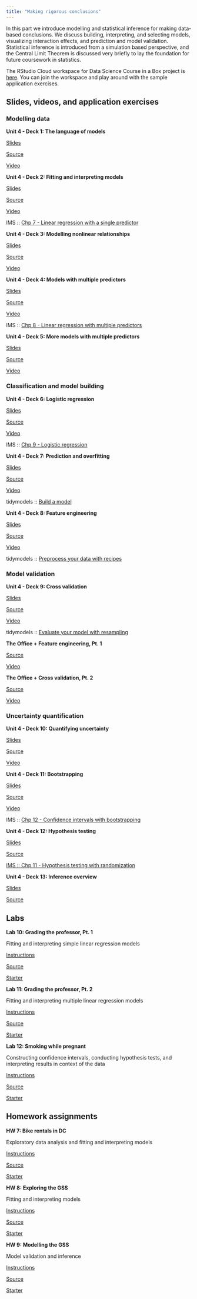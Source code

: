 ```yaml
---
title: "Making rigorous conclusions"
---
```


In this part we introduce modelling and statistical inference for making data-based conclusions.
We discuss building, interpreting, and selecting models, visualizing interaction effects, and prediction and model validation.
Statistical inference is introduced from a simulation based perspective, and the Central Limit Theorem is discussed very briefly to lay the foundation for future coursework in statistics.

::: rstudio-cloud
The RStudio Cloud workspace for Data Science Course in a Box project is [here](https://rstudio.cloud/spaces/1655/join?access_code=5rdjusfIYF5iI0Gum2vNsBDLdtdnIEELBkf2EivK).
You can join the workspace and play around with the sample application exercises.
:::

## Slides, videos, and application exercises

### Modelling data

::: slide-deck
**Unit 4 - Deck 1: The language of models**

::: slides
[Slides](https://rstudio-education.github.io/datascience-box/course-materials/slides/u4-d01-language-of-models/u4-d01-language-of-models.html#1)
:::

::: source
[Source](https://github.com/rstudio-education/datascience-box/tree/master/course-materials/slides/u4-d01-language-of-models)
:::

::: video
[Video](https://youtu.be/MWkkvDopBKc)
:::
:::

::: slide-deck
**Unit 4 - Deck 2: Fitting and interpreting models**

::: slides
[Slides](https://rstudio-education.github.io/datascience-box/course-materials/slides/u4-d02-fitting-interpreting-models/u4-d02-fitting-interpreting-models.html#1)
:::

::: source
[Source](https://github.com/rstudio-education/datascience-box/tree/master/course-materials/slides/u4-d02-fitting-interpreting-models)
:::

::: video
[Video](https://youtu.be/69U92Q3pwnA)
:::

::: reading
IMS :: [Chp 7 - Linear regression with a single predictor](https://openintro-ims.netlify.app/model-slr.html)
:::
:::

::: slide-deck
**Unit 4 - Deck 3: Modelling nonlinear relationships**

::: slides
[Slides](https://rstudio-education.github.io/datascience-box/course-materials/slides/u4-d03-modeling-nonlinear-relationships/u4-d03-modeling-nonlinear-relationships.html#1)
:::

::: source
[Source](https://github.com/rstudio-education/datascience-box/tree/master/course-materials/slides/u4-d03-modeling-nonlinear-relationships)
:::

::: video
[Video](https://youtu.be/j4MZ6ZdHnHg)
:::
:::

::: slide-deck
**Unit 4 - Deck 4: Models with multiple predictors**

::: slides
[Slides](https://rstudio-education.github.io/datascience-box/course-materials/slides/u4-d04-model-multiple-predictors/u4-d04-model-multiple-predictors.html#1)
:::

::: source
[Source](https://github.com/rstudio-education/datascience-box/tree/master/course-materials/slides/u4-d04-model-multiple-predictors)
:::

::: video
[Video](https://youtu.be/mjkNabD4oi4)
:::

::: reading
IMS :: [Chp 8 - Linear regression with multiple predictors](https://openintro-ims.netlify.app/model-mlr.html)
:::
:::

::: slide-deck
**Unit 4 - Deck 5: More models with multiple predictors**

::: slides
[Slides](https://rstudio-education.github.io/datascience-box/course-materials/slides/u4-d05-more-model-multiple-predictors/u4-d05-more-model-multiple-predictors.html#1)
:::

::: source
[Source](https://github.com/rstudio-education/datascience-box/tree/master/course-materials/slides/u4-d05-more-model-multiple-predictors)
:::

::: video
[Video](https://youtu.be/nJAYRnLPb10)
:::
:::

### Classification and model building

::: slide-deck
**Unit 4 - Deck 6: Logistic regression**

::: slides
[Slides](https://rstudio-education.github.io/datascience-box/course-materials/slides/u4-d06-logistic-reg/u4-d06-logistic-reg.html#1)
:::

::: source
[Source](https://github.com/rstudio-education/datascience-box/tree/master/course-materials/slides/u4-d06-logistic-reg)
:::

::: video
[Video](https://youtu.be/AidXFYSYfJg)
:::

::: reading
IMS :: [Chp 9 - Logistic regression](https://openintro-ims.netlify.app/model-logistic.html)
:::
:::

::: slide-deck
**Unit 4 - Deck 7: Prediction and overfitting**

::: slides
[Slides](https://rstudio-education.github.io/datascience-box/course-materials/slides/u4-d07-prediction-overfitting/u4-d07-prediction-overfitting.html#1)
:::

::: source
[Source](https://github.com/rstudio-education/datascience-box/tree/master/course-materials/slides/u4-d07-prediction-overfitting)
:::

::: video
[Video](https://youtu.be/Qd4lu_Lmwi0)
:::

::: reading
tidymodels :: [Build a model](https://www.tidymodels.org/start/models/)
:::
:::

::: slide-deck
**Unit 4 - Deck 8: Feature engineering**

::: slides
[Slides](https://rstudio-education.github.io/datascience-box/course-materials/slides/u4-d08-feature-engineering/u4-d08-feature-engineering.html#1)
:::

::: source
[Source](https://github.com/rstudio-education/datascience-box/tree/master/course-materials/slides/u4-d08-feature-engineering)
:::

::: video
[Video](https://youtu.be/wZt9ab4jBZ4)
:::

::: reading
tidymodels :: [Preprocess your data with recipes](https://www.tidymodels.org/start/recipes/)
:::
:::

### Model validation

::: slide-deck
**Unit 4 - Deck 9: Cross validation**

::: slides
[Slides](https://rstudio-education.github.io/datascience-box/course-materials/slides/u4-d09-cross-validation/u4-d09-cross-validation.html#1)
:::

::: source
[Source](https://github.com/rstudio-education/datascience-box/tree/master/course-materials/slides/u4-d09-cross-validation)
:::

::: video
[Video](https://youtu.be/L1KfIISmUT4)
:::

::: reading
tidymodels :: [Evaluate your model with resampling](https://www.tidymodels.org/start/resampling/)
:::
:::

::: application-exercise
**The Office + Feature engineering, Pt. 1**

::: source
[Source](https://github.com/rstudio-education/datascience-box/tree/master/course-materials/application-exercises/ae-09-feat-eng-cv/theoffice.Rmd)
:::

::: video
[Video](https://youtu.be/qsUYstdN4LQ)
:::
:::

::: application-exercise
**The Office + Cross validation, Pt. 2**

::: source
[Source](https://github.com/rstudio-education/datascience-box/tree/master/course-materials/application-exercises/ae-09-feat-eng-cv/theoffice.Rmd)
:::

::: video
[Video](https://youtu.be/WstIr94Fdjc)
:::
:::

### Uncertainty quantification

::: slide-deck
**Unit 4 - Deck 10: Quantifying uncertainty**

::: slides
[Slides](https://rstudio-education.github.io/datascience-box/course-materials/slides/u4-d10-quantify-uncertainty/u4-d10-quantify-uncertainty.html#1)
:::

::: source
[Source](https://github.com/rstudio-education/datascience-box/tree/master/course-materials/slides/u4-d10-quantify-uncertainty)
:::

::: video
[Video](https://youtu.be/LYpKrtZmQtI)
:::
:::

::: slide-deck
**Unit 4 - Deck 11: Bootstrapping**

::: slides
[Slides](https://rstudio-education.github.io/datascience-box/course-materials/slides/u4-d11-bootstrap/u4-d11-bootstrap.html#1)
:::

::: source
[Source](https://github.com/rstudio-education/datascience-box/tree/master/course-materials/slides/u4-d11-bootstrap)
:::

::: video
[Video](https://youtu.be/bdqpI3iVOso)
:::

::: reading
IMS :: [Chp 12 - Confidence intervals with bootstrapping](https://openintro-ims.netlify.app/foundations-bootstrapping.html)
:::
:::

::: slide-deck
**Unit 4 - Deck 12: Hypothesis testing**

::: slides
[Slides](https://rstudio-education.github.io/datascience-box/course-materials/slides/u4-d12-hypothesis-testing/u4-d12-hypothesis-testing.html#1)
:::

::: source
[Source](https://github.com/rstudio-education/datascience-box/tree/master/course-materials/slides/u4-d12-hypothesis-testing)
:::

::: reading
[IMS :: Chp 11 - Hypothesis testing with randomization](https://openintro-ims.netlify.app/foundations-randomization.html)
:::
:::

::: slide-deck
**Unit 4 - Deck 13: Inference overview**

::: slides
[Slides](https://rstudio-education.github.io/datascience-box/course-materials/slides/u4-d13-inference-overview/u4-d13-inference-overview.html#1)
:::

::: source
[Source](https://github.com/rstudio-education/datascience-box/tree/master/course-materials/slides/u4-d13-inference-overview)
:::
:::

## Labs

::: lab
**Lab 10: Grading the professor, Pt. 1**

Fitting and interpreting simple linear regression models

::: instructions
[Instructions](https://rstudio-education.github.io/datascience-box/course-materials/lab-instructions/lab-10/lab-10-slr-course-evals.html)
:::

::: source
[Source](https://github.com/rstudio-education/datascience-box/tree/master/course-materials/lab-instructions/lab-10)
:::

::: starter
[Starter](https://github.com/rstudio-education/datascience-box/tree/master/course-materials/starters/lab/lab-10-slr-course-evals)
:::
:::

::: lab
**Lab 11: Grading the professor, Pt. 2**

Fitting and interpreting multiple linear regression models

::: instructions
[Instructions](https://rstudio-education.github.io/datascience-box/course-materials/lab-instructions/lab-11/lab-11-mlr-course-evals.html)
:::

::: source
[Source](https://github.com/rstudio-education/datascience-box/tree/master/course-materials/lab-instructions/lab-11)
:::

::: starter
[Starter](https://github.com/rstudio-education/datascience-box/tree/master/course-materials/starters/lab/lab-11-mlr-course-evals)
:::
:::

::: lab
**Lab 12: Smoking while pregnant**

Constructing confidence intervals, conducting hypothesis tests, and interpreting results in context of the data

::: instructions
[Instructions](https://rstudio-education.github.io/datascience-box/course-materials/lab-instructions/lab-12/lab-12-inference-smoking.html)
:::

::: source
[Source](https://github.com/rstudio-education/datascience-box/tree/master/course-materials/lab-instructions/lab-12)
:::

::: starter
[Starter](https://github.com/rstudio-education/datascience-box/tree/master/course-materials/starters/lab/lab-12-inference-smoking)
:::
:::

## Homework assignments

::: homework
**HW 7: Bike rentals in DC**

Exploratory data analysis and fitting and interpreting models

::: instructions
[Instructions](https://rstudio-education.github.io/datascience-box/course-materials/hw-instructions/hw-07/hw-07-bike-rentals-dc.html)
:::

::: source
[Source](https://github.com/rstudio-education/datascience-box/tree/master/course-materials/hw-instructions/hw-07)
:::

::: starter
[Starter](https://github.com/rstudio-education/datascience-box/tree/master/course-materials/starters/hw/hw-07-bike-rentals-dc)
:::
:::

::: homework
**HW 8: Exploring the GSS**

Fitting and interpreting models

::: instructions
[Instructions](https://rstudio-education.github.io/datascience-box/course-materials/hw-instructions/hw-08/hw-08-exploring-gss.html)
:::

::: source
[Source](https://github.com/rstudio-education/datascience-box/tree/master/course-materials/hw-instructions/hw-08)
:::

::: starter
[Starter](https://github.com/rstudio-education/datascience-box/tree/master/course-materials/starters/hw/hw-08-exploring-gss)
:::
:::

::: homework
**HW 9: Modelling the GSS**

Model validation and inference

::: instructions
[Instructions](https://rstudio-education.github.io/datascience-box/course-materials/hw-instructions/hw-09/hw-09-modeling-gss.html)
:::

::: source
[Source](https://github.com/rstudio-education/datascience-box/tree/master/course-materials/hw-instructions/hw-09)
:::

::: starter
[Starter](https://github.com/rstudio-education/datascience-box/tree/master/course-materials/starters/hw/hw-09-modeling-gss)
:::
:::
